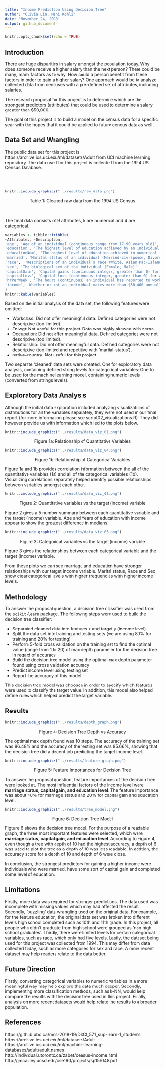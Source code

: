 ```yaml
---
title: "Income Prediction Using Decision Tree"
author: "Olivia Lin, Mani Kohli"
date: 'November 24, 2018'
output: github_document
---
```


```r
knitr::opts_chunk$set(echo = TRUE)
```

## Introduction

There are huge disparities in salary amongst the population today. Why does someone receive a higher salary than the next person? There could be many, many factors as to why. How could a person benefit from these factors in order to gain a higher salary?  One approach would be to analyze collected data from censuses with a pre-defined set of attributes, including salaries.

The research proposal for this project is to determine which are the strongest predictors (attributes) that could be used to determine a salary greater than $50,000.  

The goal of this project is to build a model on the census data for a specific year with the hopes that it could be applied to future cencus data as well.

## Data Set and Wrangling
The public data set for this project is https://archive.ics.uci.edu/ml/datasets/Adult from UCI machine learning repository. The data used for this project is collected from the 1994 US Census Database.

<br><br>
```r
knitr::include_graphics("../results/raw_data.png")
```  
<center>Table 1: Cleaned raw data from the 1994 US Census</center>
<br><br>
The final data consists of 9 attributes, 5 are numerical and 4 are categorical.

```r
variables <- tibble::tribble(
~Attributes, ~Description,
'age', 'Age of an individual (continuous range from 17-90 years old)',
'education', 'The highest level of education achieved by an individual (Bachelors, Some-college, 11th, HS-grad, Prof-school, Assoc-acdm, Assoc-voc, 9th, 7th-8th, 12th, Masters, 1st-4th, 10th, Doctorate, 5th-6th, Preschool)',
'educationNum', 'The highest level of education achieved in numerical (continuous) form',
'married', 'Marital status of an individual (Married-civ-spouse, Divorced, Never-married, Separated, Widowed, Married-spouse-absent, Married-AF-spouse)',
'race',  'Descriptions of an individual’s race (White, Asian-Pac-Islander, Amer-Indian-Eskimo, Other, Black)',
'sex', 'The biological sex of the individual (Female, Male)',
'capitalGain', 'Capital gains (continuous integer, greater than 0) for an individual',
'capitalLoss', 'Capital loss (continuous integer, greater than 0) for an individual',
'hrPerWeek', 'The hours (continuous) an individual has reported to work per week',
'income', 'Whether or not an individual makes more than $50,000 annually (<=50k, >50k)'
)
knitr::kable(variables)
```

Based on the initial analysis of the data set, the following features were omitted:

-	Workclass: Did not offer meaningful data. Defined categories were not descriptive (too limited).
- Fnlwgt: Not useful for this project. Data was highly skewed with zeros.
-	Occupation: Did not offer meaningful data. Defined categories were not descriptive (too limited).
-	Relationship: Did not offer meaningful data. Defined categories were not descriptive (too limited and repetitive with ‘marital-status’). 
-	native-country: Not useful for this project.


Two separate 'cleaned' data sets were created. One for exploratory data analysis, containing defined string levels for categorical variables; One to be used for the machine learning model, containing numeric levels (converted from strings levels).

## Exploratory Data Analysis

Although the initial data exploration included analyzing visualizations of distributions for all the variables separately, they were not used in our final report (for more information please see script02_visualizations.R). They did however provide us with information which led to the plots below.  


```r
knitr::include_graphics("../results/data_viz_01.png")
```
<center>Figure 1a: Relationship of Quantitative Variables</center>


```r
knitr::include_graphics("../results/data_viz_04.png")
```
<center>Figure 1b: Relationship of Categorical Variables</center>

Figure 1a and 1b provides correlation information between the all of the quantitative variables (1a) and all of the categorical variables (1b). Visualizing correlations separately helped identify possible relationships between variables amongst each other.

```r
knitr::include_graphics("../results/data_viz_02.png")
```
<center>Figure 2: Quantitative variables vs the target (income) variable</center>

Figure 2 gives a 5 number summary between each quantitative variable and the target (income) variable. Age and Years of education with income appear to show the greatest difference in medians.

```r
knitr::include_graphics("../results/data_viz_03.png")
```
<center>Figure 3: Categorical variables vs the target (income) variable</center>

Figure 3 gives the relationships between each categorical variable and the target (income) variable.

From these plots we can see marriage and education have stronger relationships with our target income variable. Marital status, Race and Sex show clear categorical levels with higher frequencies with higher income levels. 

## Methodology

To answer the proposal question, a decision tree classifier was used from the `scikit-learn` package. The following steps were used to build the decision tree classifier:

-	Separated cleaned data into features `X` and target `y` (income level)
-	Split the data set into training and testing sets (we are using 80% for training and 20% for testing)
-	Perform 5-fold cross validation on the training set to find the optimal value (range from 1 to 20) of max depth parameter for the decision tree in regard of accuracy
-	Build the decision tree model using the optimal max depth parameter found using cross validation accuracy
-	Predict income level using testing set
- Report the accuracy of this model

This decision tree model was choosen in order to specify which features were used to classify the target value. In addition, this model also helped define rules which helped predict the target variable.

## Results

```r
knitr::include_graphics("../results/depth_graph.png")
```
<center>Figure 4: Decision Tree Depth vs Accuracy</center>

The optimal max depth found was 10 steps. The accuracy of the training set was 86.48% and the accuracy of the testing set was 85.66%, showing that the decision tree did a decent job predicting the target income level.


```r
knitr::include_graphics("../results/feature_graph.png")
```
<center>Figure 5: Feature Importances for Decision Tree</center>

To answer the proposal question, feature importances of the decision tree were looked at. The most influential factors of the income level were **marriage status, capital gain, and education level**. The feature importance was about 40% for marriage status and 20% for capital gain and education level.


```r
knitr::include_graphics("../results/tree_model.png")
```  
<center>Figure 6: Decision Tree Model</center>

Figture 6 shows the decision tree model. For the purpose of a readable graph, the three most important features were selected, which were **marriage status, capital gain, and education level**. According to  Figure 4, even though a tree with depth of 10 had the highest accuracy, a depth of 6 was used to plot the tree as a depth of 10 was less readable. In addtion, the accuracy score for a depth of 10 and depth of 6 were close.

In conclusion, the strongest predictors for gaining a higher income were individuals who were married, have some sort of capital gain and completed some level of education.  

## Limitations

Firstly, more data was required for stronger predictions. The data used was incomplete with missing values which may had affected the result. Secondly, 'puzzling' data wrangling used on the original data. For example, for the feature education, the original data set was broken into different levels high school completed such as 10th and 11th grade. In this project, all people who didn’t graduate from high school were grouped as 'non high school graduates'. Thirdly, there were limited levels for certain categorical variables, such as race, which only had five levels. Lastly, the dataset being used for this project was collected from 1994. This may differ from data collected today, such as more categories for sex and race. A more recent dataset may help readers relate to the data better.

## Future Direction

Firstly, converting categorical variables to numeric variables in a more meaningful way may help explore the data much deeper. Secondly, implementing more classification methods, such as k-NN, would help compare the results with the decision tree used in this project. Finally, analysis on more recent datasets would help relate the results to a broader population.

## References

https://github.ubc.ca/mds-2018-19/DSCI_571_sup-learn-1_students  
https://archive.ics.uci.edu/ml/datasets/Adult  
https://archive.ics.uci.edu/ml/machine-learning-databases/adult/adult.names  
http://individual.utoronto.ca/zabet/census-income.html  
http://jmcauley.ucsd.edu/cse190/projects/sp15/048.pdf  
